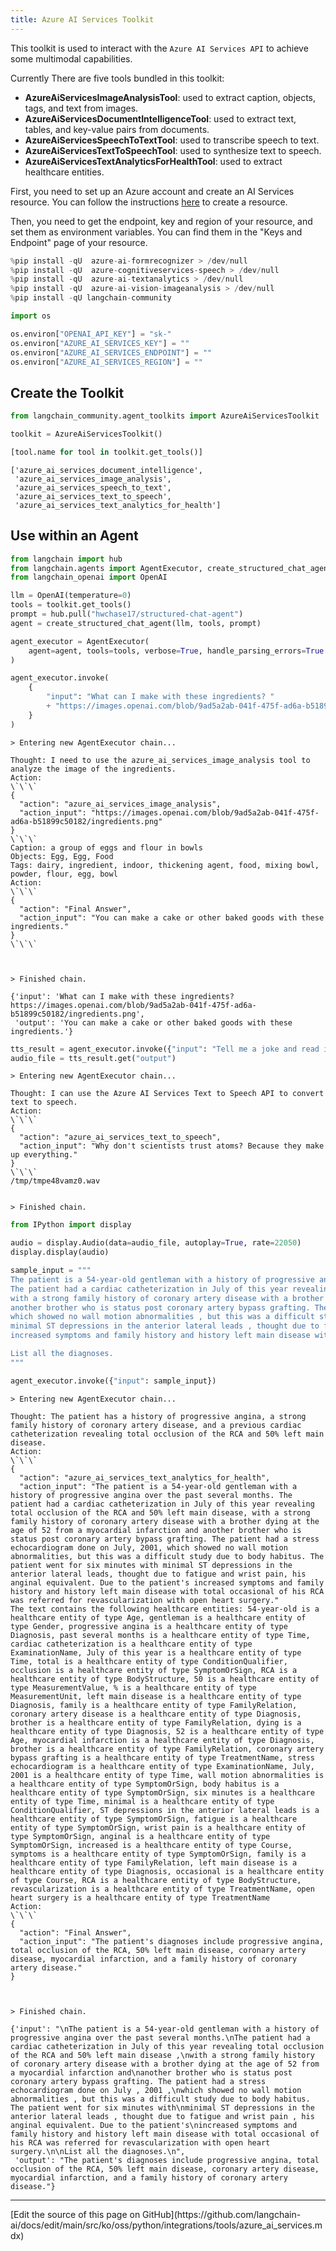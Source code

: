 ```yaml
---
title: Azure AI Services Toolkit
---
```


This toolkit is used to interact with the `Azure AI Services API` to achieve some multimodal capabilities.

Currently There are five tools bundled in this toolkit:

- **AzureAiServicesImageAnalysisTool**: used to extract caption, objects, tags, and text from images.
- **AzureAiServicesDocumentIntelligenceTool**: used to extract text, tables, and key-value pairs from documents.
- **AzureAiServicesSpeechToTextTool**: used to transcribe speech to text.
- **AzureAiServicesTextToSpeechTool**: used to synthesize text to speech.
- **AzureAiServicesTextAnalyticsForHealthTool**: used to extract healthcare entities.

First, you need to set up an Azure account and create an AI Services resource. You can follow the instructions [here](https://learn.microsoft.com/en-us/azure/ai-services/multi-service-resource) to create a resource.

Then, you need to get the endpoint, key and region of your resource, and set them as environment variables. You can find them in the "Keys and Endpoint" page of your resource.

```python
%pip install -qU  azure-ai-formrecognizer > /dev/null
%pip install -qU  azure-cognitiveservices-speech > /dev/null
%pip install -qU  azure-ai-textanalytics > /dev/null
%pip install -qU  azure-ai-vision-imageanalysis > /dev/null
%pip install -qU langchain-community
```

```python
import os

os.environ["OPENAI_API_KEY"] = "sk-"
os.environ["AZURE_AI_SERVICES_KEY"] = ""
os.environ["AZURE_AI_SERVICES_ENDPOINT"] = ""
os.environ["AZURE_AI_SERVICES_REGION"] = ""
```

## Create the Toolkit

```python
from langchain_community.agent_toolkits import AzureAiServicesToolkit

toolkit = AzureAiServicesToolkit()
```

```python
[tool.name for tool in toolkit.get_tools()]
```

```output
['azure_ai_services_document_intelligence',
 'azure_ai_services_image_analysis',
 'azure_ai_services_speech_to_text',
 'azure_ai_services_text_to_speech',
 'azure_ai_services_text_analytics_for_health']
```

## Use within an Agent

```python
from langchain import hub
from langchain.agents import AgentExecutor, create_structured_chat_agent
from langchain_openai import OpenAI
```

```python
llm = OpenAI(temperature=0)
tools = toolkit.get_tools()
prompt = hub.pull("hwchase17/structured-chat-agent")
agent = create_structured_chat_agent(llm, tools, prompt)

agent_executor = AgentExecutor(
    agent=agent, tools=tools, verbose=True, handle_parsing_errors=True
)
```

```python
agent_executor.invoke(
    {
        "input": "What can I make with these ingredients? "
        + "https://images.openai.com/blob/9ad5a2ab-041f-475f-ad6a-b51899c50182/ingredients.png"
    }
)
```

```output
> Entering new AgentExecutor chain...

Thought: I need to use the azure_ai_services_image_analysis tool to analyze the image of the ingredients.
Action:
\`\`\`
{
  "action": "azure_ai_services_image_analysis",
  "action_input": "https://images.openai.com/blob/9ad5a2ab-041f-475f-ad6a-b51899c50182/ingredients.png"
}
\`\`\`
Caption: a group of eggs and flour in bowls
Objects: Egg, Egg, Food
Tags: dairy, ingredient, indoor, thickening agent, food, mixing bowl, powder, flour, egg, bowl
Action:
\`\`\`
{
  "action": "Final Answer",
  "action_input": "You can make a cake or other baked goods with these ingredients."
}
\`\`\`



> Finished chain.
```

```output
{'input': 'What can I make with these ingredients? https://images.openai.com/blob/9ad5a2ab-041f-475f-ad6a-b51899c50182/ingredients.png',
 'output': 'You can make a cake or other baked goods with these ingredients.'}
```

```python
tts_result = agent_executor.invoke({"input": "Tell me a joke and read it out for me."})
audio_file = tts_result.get("output")
```

```output
> Entering new AgentExecutor chain...

Thought: I can use the Azure AI Services Text to Speech API to convert text to speech.
Action:
\`\`\`
{
  "action": "azure_ai_services_text_to_speech",
  "action_input": "Why don't scientists trust atoms? Because they make up everything."
}
\`\`\`
/tmp/tmpe48vamz0.wav


> Finished chain.
```

```python
from IPython import display

audio = display.Audio(data=audio_file, autoplay=True, rate=22050)
display.display(audio)
```

```python
sample_input = """
The patient is a 54-year-old gentleman with a history of progressive angina over the past several months.
The patient had a cardiac catheterization in July of this year revealing total occlusion of the RCA and 50% left main disease ,
with a strong family history of coronary artery disease with a brother dying at the age of 52 from a myocardial infarction and
another brother who is status post coronary artery bypass grafting. The patient had a stress echocardiogram done on July , 2001 ,
which showed no wall motion abnormalities , but this was a difficult study due to body habitus. The patient went for six minutes with
minimal ST depressions in the anterior lateral leads , thought due to fatigue and wrist pain , his anginal equivalent. Due to the patient's
increased symptoms and family history and history left main disease with total occasional of his RCA was referred for revascularization with open heart surgery.

List all the diagnoses.
"""

agent_executor.invoke({"input": sample_input})
```

```output
> Entering new AgentExecutor chain...

Thought: The patient has a history of progressive angina, a strong family history of coronary artery disease, and a previous cardiac catheterization revealing total occlusion of the RCA and 50% left main disease.
Action:
\`\`\`
{
  "action": "azure_ai_services_text_analytics_for_health",
  "action_input": "The patient is a 54-year-old gentleman with a history of progressive angina over the past several months. The patient had a cardiac catheterization in July of this year revealing total occlusion of the RCA and 50% left main disease, with a strong family history of coronary artery disease with a brother dying at the age of 52 from a myocardial infarction and another brother who is status post coronary artery bypass grafting. The patient had a stress echocardiogram done on July, 2001, which showed no wall motion abnormalities, but this was a difficult study due to body habitus. The patient went for six minutes with minimal ST depressions in the anterior lateral leads, thought due to fatigue and wrist pain, his anginal equivalent. Due to the patient's increased symptoms and family history and history left main disease with total occasional of his RCA was referred for revascularization with open heart surgery."
The text contains the following healthcare entities: 54-year-old is a healthcare entity of type Age, gentleman is a healthcare entity of type Gender, progressive angina is a healthcare entity of type Diagnosis, past several months is a healthcare entity of type Time, cardiac catheterization is a healthcare entity of type ExaminationName, July of this year is a healthcare entity of type Time, total is a healthcare entity of type ConditionQualifier, occlusion is a healthcare entity of type SymptomOrSign, RCA is a healthcare entity of type BodyStructure, 50 is a healthcare entity of type MeasurementValue, % is a healthcare entity of type MeasurementUnit, left main disease is a healthcare entity of type Diagnosis, family is a healthcare entity of type FamilyRelation, coronary artery disease is a healthcare entity of type Diagnosis, brother is a healthcare entity of type FamilyRelation, dying is a healthcare entity of type Diagnosis, 52 is a healthcare entity of type Age, myocardial infarction is a healthcare entity of type Diagnosis, brother is a healthcare entity of type FamilyRelation, coronary artery bypass grafting is a healthcare entity of type TreatmentName, stress echocardiogram is a healthcare entity of type ExaminationName, July, 2001 is a healthcare entity of type Time, wall motion abnormalities is a healthcare entity of type SymptomOrSign, body habitus is a healthcare entity of type SymptomOrSign, six minutes is a healthcare entity of type Time, minimal is a healthcare entity of type ConditionQualifier, ST depressions in the anterior lateral leads is a healthcare entity of type SymptomOrSign, fatigue is a healthcare entity of type SymptomOrSign, wrist pain is a healthcare entity of type SymptomOrSign, anginal is a healthcare entity of type SymptomOrSign, increased is a healthcare entity of type Course, symptoms is a healthcare entity of type SymptomOrSign, family is a healthcare entity of type FamilyRelation, left main disease is a healthcare entity of type Diagnosis, occasional is a healthcare entity of type Course, RCA is a healthcare entity of type BodyStructure, revascularization is a healthcare entity of type TreatmentName, open heart surgery is a healthcare entity of type TreatmentName
Action:
\`\`\`
{
  "action": "Final Answer",
  "action_input": "The patient's diagnoses include progressive angina, total occlusion of the RCA, 50% left main disease, coronary artery disease, myocardial infarction, and a family history of coronary artery disease."
}



> Finished chain.
```

```output
{'input': "\nThe patient is a 54-year-old gentleman with a history of progressive angina over the past several months.\nThe patient had a cardiac catheterization in July of this year revealing total occlusion of the RCA and 50% left main disease ,\nwith a strong family history of coronary artery disease with a brother dying at the age of 52 from a myocardial infarction and\nanother brother who is status post coronary artery bypass grafting. The patient had a stress echocardiogram done on July , 2001 ,\nwhich showed no wall motion abnormalities , but this was a difficult study due to body habitus. The patient went for six minutes with\nminimal ST depressions in the anterior lateral leads , thought due to fatigue and wrist pain , his anginal equivalent. Due to the patient's\nincreased symptoms and family history and history left main disease with total occasional of his RCA was referred for revascularization with open heart surgery.\n\nList all the diagnoses.\n",
 'output': "The patient's diagnoses include progressive angina, total occlusion of the RCA, 50% left main disease, coronary artery disease, myocardial infarction, and a family history of coronary artery disease."}
```

---

<Callout icon="pen-to-square" iconType="regular">
  [Edit the source of this page on GitHub](https://github.com/langchain-ai/docs/edit/main/src/ko/oss/python/integrations/tools/azure_ai_services.mdx)
</Callout>
